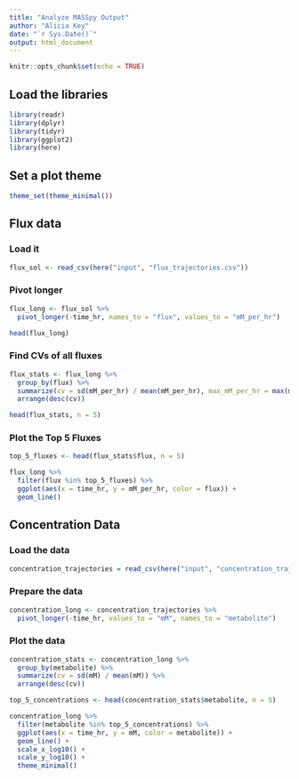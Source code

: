 ```yaml
---
title: "Analyze MASSpy Output"
author: "Alicia Key"
date: "`r Sys.Date()`"
output: html_document
---
```


```r
knitr::opts_chunk$set(echo = TRUE)
```

## Load the libraries

```r
library(readr)
library(dplyr)
library(tidyr)
library(ggplot2)
library(here)
```

## Set a plot theme

```r
theme_set(theme_minimal())
```

## Flux data

### Load it

```r
flux_sol <- read_csv(here("input", "flux_trajectories.csv"))
```

### Pivot longer

```r
flux_long <- flux_sol %>%
  pivot_longer(-time_hr, names_to = "flux", values_to = "mM_per_hr")

head(flux_long)
```

### Find CVs of all fluxes

```r
flux_stats <- flux_long %>%
  group_by(flux) %>%
  summarize(cv = sd(mM_per_hr) / mean(mM_per_hr), max_mM_per_hr = max(mM_per_hr)) %>%
  arrange(desc(cv))

head(flux_stats, n = 5)
```

### Plot the Top 5 Fluxes

```r
top_5_fluxes <- head(flux_stats$flux, n = 5)

flux_long %>%
  filter(flux %in% top_5_fluxes) %>%
  ggplot(aes(x = time_hr, y = mM_per_hr, color = flux)) +
  geom_line()
```

## Concentration Data

### Load the data

```r
concentration_trajectories = read_csv(here("input", "concentration_trajectories.csv"))
```

### Prepare the data

```r
concentration_long <- concentration_trajectories %>%
  pivot_longer(-time_hr, values_to = "mM", names_to = "metabolite")
```

### Plot the data

```r
concentration_stats <- concentration_long %>%
  group_by(metabolite) %>%
  summarize(cv = sd(mM) / mean(mM)) %>%
  arrange(desc(cv))

top_5_concentrations <- head(concentration_stats$metabolite, n = 5)

concentration_long %>%
  filter(metabolite %in% top_5_concentrations) %>%
  ggplot(aes(x = time_hr, y = mM, color = metabolite)) +
  geom_line() +
  scale_x_log10() +
  scale_y_log10() +
  theme_minimal()
```
